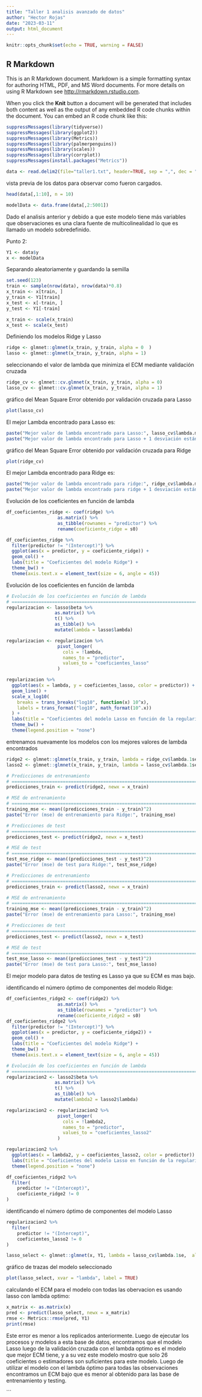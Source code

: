 ```yaml
---
title: "Taller 1 analisis avanzado de datos"
author: "Hector Rojas"
date: "2023-03-11"
output: html_document
---
```


```r
knitr::opts_chunk$set(echo = TRUE, warning = FALSE)
```

## R Markdown

This is an R Markdown document. Markdown is a simple formatting syntax for authoring HTML, PDF, and MS Word documents. For more details on using R Markdown see <http://rmarkdown.rstudio.com>.

When you click the **Knit** button a document will be generated that includes both content as well as the output of any embedded R code chunks within the document. You can embed an R code chunk like this:

```r
suppressMessages(library(tidyverse))
suppressMessages(library(ggplot2))
suppressMessages(library(Metrics))
suppressMessages(library(palmerpenguins))
suppressMessages(library(scales))
suppressMessages(library(corrplot))
suppressMessages(install.packages("Metrics"))
```

```r
data <- read.delim2(file="taller1.txt", header=TRUE, sep = ",", dec = ".")
```

vista previa de los datos para observar como fueron cargados.

```r
head(data[,1:10], n = 10)
```

```r
modelData <- data.frame(data[,2:5001])
```


Dado el analisis anterior y debido a que este modelo tiene más variables que observaciones es una clara fuente de multicolinealidad lo que es llamado un modelo sobredefinido.

Punto 2:

```r
Y1 <- data$y
x <- modelData
```

Separando aleatoriamente y guardando la semilla

```r
set.seed(123)
train <- sample(nrow(data), nrow(data)*0.8)
x_train <- x[train, ]
y_train <- Y1[train]
x_test <- x[-train, ]
y_test <- Y1[-train]
```

```r
x_train <- scale(x_train)
x_test <- scale(x_test)
```

Definiendo los modelos Ridge y Lasso

```r
ridge <- glmnet::glmnet(x_train, y_train, alpha = 0  )
lasso <- glmnet::glmnet(x_train, y_train, alpha = 1)
```

seleccionando el valor de lambda que minimiza el ECM mediante validación cruzada

```r
ridge_cv <- glmnet::cv.glmnet(x_train, y_train, alpha = 0)
lasso_cv <- glmnet::cv.glmnet(x_train, y_train, alpha = 1)
```

gráfico del Mean Square Error obtenido por validación cruzada para Lasso

```r
plot(lasso_cv)
```

El mejor Lambda encontrado para Lasso es:

```r
paste("Mejor valor de lambda encontrado para Lasso:", lasso_cv$lambda.min)
paste("Mejor valor de lambda encontrado para Lasso + 1 desviación estándar:", lasso_cv$lambda.1se)
```

gráfico del Mean Square Error obtenido por validación cruzada para Ridge

```r
plot(ridge_cv)
```

El mejor Lambda encontrado para Ridge es:

```r
paste("Mejor valor de lambda encontrado para ridge:", ridge_cv$lambda.min)
paste("Mejor valor de lambda encontrado para ridge + 1 desviación estándar:", ridge_cv$lambda.1se)
```

Evolución de los coeficientes en función de lambda

```r
df_coeficientes_ridge <- coef(ridge) %>%
                   as.matrix() %>%
                   as_tibble(rownames = "predictor") %>%
                   rename(coeficiente_ridge = s0)

df_coeficientes_ridge %>%
  filter(predictor != "(Intercept)") %>%
  ggplot(aes(x = predictor, y = coeficiente_ridge)) +
  geom_col() +
  labs(title = "Coeficientes del modelo Ridge") +
  theme_bw() +
  theme(axis.text.x = element_text(size = 6, angle = 45))
```

Evolución de los coeficientes en función de lambda




```r
# Evolución de los coeficientes en función de lambda
# ==============================================================================
regularizacion <- lasso$beta %>% 
                  as.matrix() %>%
                  t() %>% 
                  as_tibble() %>%
                  mutate(lambda = lasso$lambda)

regularizacion <- regularizacion %>%
                   pivot_longer(
                     cols = !lambda, 
                     names_to = "predictor",
                     values_to = "coeficientes_lasso"
                   )

regularizacion %>%
  ggplot(aes(x = lambda, y = coeficientes_lasso, color = predictor)) +
  geom_line() +
  scale_x_log10(
    breaks = trans_breaks("log10", function(x) 10^x),
    labels = trans_format("log10", math_format(10^.x))
  ) +
  labs(title = "Coeficientes del modelo Lasso en función de la regularización") +
  theme_bw() +
  theme(legend.position = "none")
```

entrenamos nuevamente los modelos con los mejores valores de lambda encontrados

```r
ridge2 <- glmnet::glmnet(x_train, y_train, lambda = ridge_cv$lambda.1se, alpha = 0 )
lasso2 <- glmnet::glmnet(x_train, y_train, lambda = lasso_cv$lambda.1se,  alpha = 1)
```

```r
# Predicciones de entrenamiento
# ==============================================================================
predicciones_train <- predict(ridge2, newx = x_train)

# MSE de entrenamiento
# ==============================================================================
training_mse <- mean((predicciones_train - y_train)^2)
paste("Error (mse) de entrenamiento para Ridge:", training_mse)
```

```r
# Predicciones de test
# ==============================================================================
predicciones_test <- predict(ridge2, newx = x_test)

# MSE de test
# ==============================================================================
test_mse_ridge <- mean((predicciones_test - y_test)^2)
paste("Error (mse) de test para Ridge:", test_mse_ridge)
```

```r
# Predicciones de entrenamiento
# ==============================================================================
predicciones_train <- predict(lasso2, newx = x_train)

# MSE de entrenamiento
# ==============================================================================
training_mse <- mean((predicciones_train - y_train)^2)
paste("Error (mse) de entrenamiento para Lasso:", training_mse)
```

```r
# Predicciones de test
# ==============================================================================
predicciones_test <- predict(lasso2, newx = x_test)

# MSE de test
# ==============================================================================
test_mse_lasso <- mean((predicciones_test - y_test)^2)
paste("Error (mse) de test para Lasso:", test_mse_lasso)
```

El mejor modelo para datos de testing es Lasso ya que su ECM es mas bajo.

identificando el número óptimo de componentes del modelo Ridge:


```r
df_coeficientes_ridge2 <- coef(ridge2) %>%
                   as.matrix() %>%
                   as_tibble(rownames = "predictor") %>%
                   rename(coeficiente_ridge2 = s0)
df_coeficientes_ridge2 %>%
  filter(predictor != "(Intercept)") %>%
  ggplot(aes(x = predictor, y = coeficiente_ridge2)) +
  geom_col() +
  labs(title = "Coeficientes del modelo Ridge") +
  theme_bw() +
  theme(axis.text.x = element_text(size = 6, angle = 45))
```



```r
# Evolución de los coeficientes en función de lambda
# ==============================================================================
regularizacion2 <- lasso2$beta %>% 
                  as.matrix() %>%
                  t() %>% 
                  as_tibble() %>%
                  mutate(lambda2 = lasso2$lambda)

regularizacion2 <- regularizacion2 %>%
                   pivot_longer(
                     cols = !lambda2, 
                     names_to = "predictor",
                     values_to = "coeficientes_lasso2"
                   )

regularizacion2 %>%
  ggplot(aes(x = lambda2, y = coeficientes_lasso2, color = predictor)) 
  labs(title = "Coeficientes del modelo Lasso en función de la regularización")+
  theme(legend.position = "none")
```


```r
df_coeficientes_ridge2 %>%
  filter(
    predictor != "(Intercept)",
    coeficiente_ridge2 != 0
) 
```

identificando el número óptimo de componentes del modelo Lasso


```r
regularizacion2 %>%
  filter(
    predictor != "(Intercept)",
    coeficientes_lasso2 != 0
) 
```


```r
lasso_select <- glmnet::glmnet(x, Y1, lambda = lasso_cv$lambda.1se,  alpha = 1)
```

gráfico de trazas del modelo seleccionado

```r
plot(lasso_select, xvar = "lambda", label = TRUE)
```
calculando el ECM para el modelo con todas las obervacion es usando lasso con lambda optimo:
```r
x_matrix <- as.matrix(x)
pred <- predict(lasso_select, newx = x_matrix)
rmse <- Metrics::rmse(pred, Y1)
print(rmse)
```
Este error es menor a los replicados anteriormente. Luego de ejecutar los procesos y modelos a esta base de datos, encontramos que el modelo Lasso luego de la validación cruzada con el lambda optimo es el modelo que mejor ECM tiene, y a su vez este modelo mostro que solo 26 coeficientes o estimadores son suficientes para este modelo. Luego de utilizar el modelo con el lambda óptimo para todas las observaciones encontramos un ECM bajo que es menor al obtenido para las base de entrenamiento y testing.


\`\`\`
